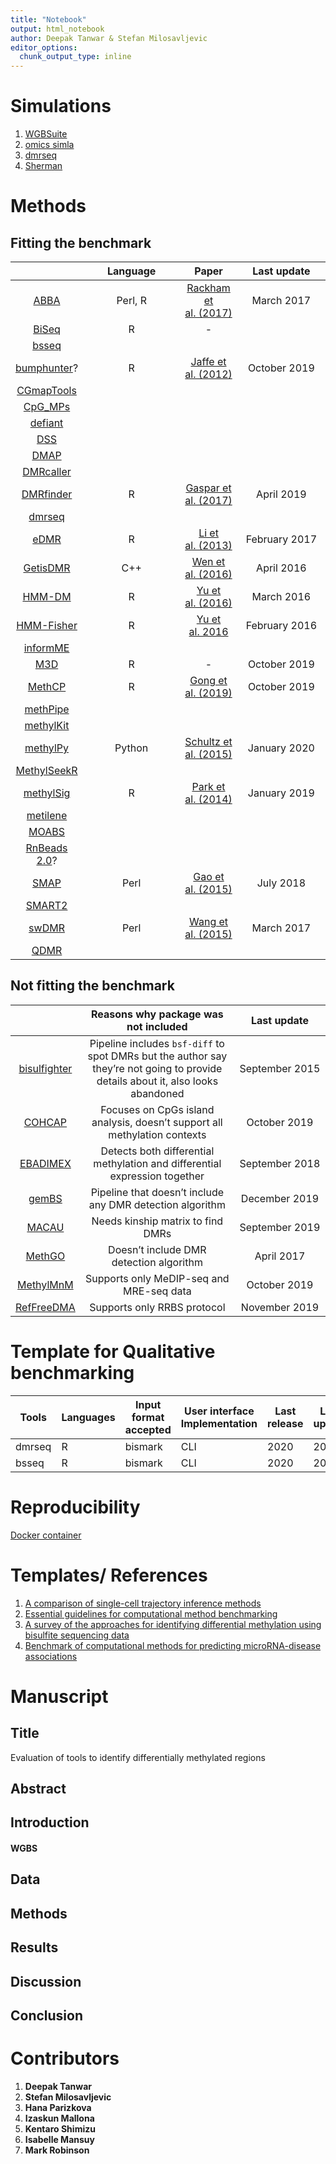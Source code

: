 ```yaml
---
title: "Notebook"
output: html_notebook
author: Deepak Tanwar & Stefan Milosavljevic
editor_options: 
  chunk_output_type: inline
---
```



# Simulations
1. [WGBSuite](http://www.wgbssuite.org.uk/)
2. [omics simla](https://omicssimla.sourceforge.io/WGBSinput.html)
3. [dmrseq](https://bioconductor.org/packages/release/bioc/html/dmrseq.html)
4. [Sherman](https://github.com/FelixKrueger/Sherman/blob/master/Sherman_User_Manual.md)


# Methods

## Fitting the benchmark

|        | Language | Paper | Last update |
|:-----:|:------------:|:-----:|:-----------:|
| [ABBA](http://abba.systems-genetics.net/) | Perl, R | [Rackham et al. (2017)](https://doi.org/10.1534/genetics.116.195008) | March 2017 | 
| [BiSeq](https://bioconductor.org/packages/release/bioc/html/BiSeq.html) | R  | -  | |
| [bsseq](https://bioconductor.org/packages/release/bioc/html/bsseq.html) | | | |
| [bumphunter](https://bioconductor.org/packages/release/bioc/html/bumphunter.html)? | R | [Jaffe et al. (2012)](https://doi.org/10.1093/ije/dyr238) | October 2019 |
| [CGmapTools](https://cgmaptools.github.io/) | | | |
| [CpG_MPs](https://github.com/Kinspact/CpG_MPs) | | | | 
| [defiant](https://github.com/hhg7/defiant) | | | |
| [DSS](http://bioconductor.org/packages/release/bioc/html/DSS.html) | | | |
| [DMAP](https://academic.oup.com/bioinformatics/article/30/13/1814/2422202) | | | |
| [DMRcaller](https://bioconductor.org/packages/release/bioc/html/DMRcaller.html) | | | |
| [DMRfinder](https://github.com/jsh58/DMRfinder#misc) | R | [Gaspar et al. (2017)](https://doi.org/10.1186/s12859-017-1909-0) | April 2019 |
| [dmrseq](https://bioconductor.org/packages/release/bioc/html/dmrseq.html) | | | |
| [eDMR](https://github.com/ShengLi/edmr) | R | [Li et al. (2013)](https://doi.org/10.1186/1471-2105-14-S5-S10) | February 2017 |
| [GetisDMR](https://github.com/DMU-lilab/GetisDMR) | C++ | [Wen et al. (2016)](https://doi.org/10.1093/bioinformatics/btw497) | April 2016 |
| [HMM-DM](https://github.com/xxy39/HMM-DM)| R | [Yu et al. (2016)](https://doi.org/10.1515/sagmb-2015-0077) | March 2016 |
| [HMM-Fisher](https://github.com/xxy39/HMM-Fisher) | R | [Yu et al. 2016](https://doi.org/10.1515/sagmb-2015-0076) | February 2016 |
| [informME](https://github.com/GarrettJenkinson/informME) | | | |
| [M3D](https://bioconductor.org/packages/release/bioc/html/M3D.html) | R | - | October 2019 |
| [MethCP](https://github.com/boyinggong/MethCP) | R | [Gong et al. (2019)](https://doi.org/10.1101/265116 ) | October 2019 |
| [methPipe](http://smithlabresearch.org/software/methpipe/) | | | |
| [methylKit](https://bioconductor.org/packages/release/bioc/html/methylKit.html) | | | |
| [methylPy](https://github.com/yupenghe/methylpy) | Python | [Schultz et al. (2015)](https://doi.org/10.1038/nature14465) | January 2020 |
| [MethylSeekR](https://bioconductor.org/packages/release/bioc/html/MethylSeekR.html) | | | |
| [methylSig](https://github.com/sartorlab/methylSig) | R | [Park et al. (2014)](https://doi.org/10.1093/bioinformatics/btu339) | January 2019 |
| [metilene](https://www.bioinf.uni-leipzig.de/Software/metilene/) | | | |
| [MOABS](https://github.com/sunnyisgalaxy/moabs) | | | |
| [RnBeads 2.0](https://genomebiology.biomedcentral.com/articles/10.1186/s13059-019-1664-9)? | | | |
| [SMAP](https://github.com/hellbelly/SMAPdigger) | Perl | [Gao et al. (2015)](https://doi.org/10.1186/s13742-015-0070-9) | July 2018 |
| [SMART2](http://fame.edbc.org/smart/index.html) | | | |
| [swDMR](https://github.com/xflicsu/swdmr) | Perl | [Wang et al. (2015)]( https://doi.org/10.1371/journal.pone.0132866) | March 2017 |
| [QDMR](http://bioinfo.hrbmu.edu.cn/qdmr/) | | | |

## Not fitting the benchmark

|      |  Reasons why package was not included | Last update |
|:-----:|:------------------------------------------:|:----------------------:|
| [bisulfighter](https://github.com/yutaka-saito/Bisulfighter) | Pipeline includes `bsf-diff` to spot DMRs but the author say they're not going to provide details about it, also looks abandoned | September 2015 |
| [COHCAP](http://www.bioconductor.org/packages/release/bioc/html/COHCAP.html)| Focuses on CpGs island analysis, doesn't support all methylation contexts | October 2019 |
| [EBADIMEX](https://github.com/TobiasMadsen/ebadimex) | Detects both differential methylation and differential expression together | September 2018 |
| [gemBS](https://github.com/heathsc/gemBS) | Pipeline that doesn't include any DMR detection algorithm | December 2019 |
| [MACAU](http://www.xzlab.org/software.html) | Needs kinship matrix to find DMRs | September 2019 |
| [MethGO](http://paoyangchen-laboratory.github.io/methgo/) | Doesn't include DMR detection algorithm | April 2017 |
| [MethylMnM](http://www.bioconductor.org/packages/release/bioc/html/methylMnM.html) | Supports only MeDIP-seq and MRE-seq data | October 2019 |
| [RefFreeDMA](https://github.com/jklughammer/RefFreeDMA) | Supports only RRBS protocol | November 2019 |


# Template for Qualitative benchmarking

| Tools| Languages | Input format accepted | User interface	Implementation | Last release |	Last update	| Year published | Documentation quality | User friendly | Open source | Unit testing | Parallel analysis| Platform independent |
| - | - | - | - | - | - | - | - | - | - | - | - | - |
| dmrseq | R | bismark | CLI | 2020 | 2020 | 2018 | Good | Yes | Yes | Yes | Yes | Yes |
| bsseq | R | bismark | CLI | 2020 | 2020 | 2013 | Good | Yes | Yes | Yes | Yes | Yes |


# Reproducibility
[Docker container](https://hub.docker.com/r/dktanwar/dmr_docker)


# Templates/ References

1. [A comparison of single-cell trajectory inference methods](https://www.nature.com/articles/s41587-019-0071-9)
2. [Essential guidelines for computational method benchmarking](https://genomebiology.biomedcentral.com/articles/10.1186/s13059-019-1738-8)
3. [A survey of the approaches for identifying differential methylation using bisulfite sequencing data ](https://academic.oup.com/bib/article/19/5/737/3064341)
4. [Benchmark of computational methods for predicting microRNA-disease associations](https://genomebiology.biomedcentral.com/articles/10.1186/s13059-019-1811-3)


<!-- # RRBS -->
<!-- 1. Simulated RRBS data -->
<!-- 2. Same tools on RRBS -->
<!-- 3. Same plots -->


# Manuscript

## Title
Evaluation of tools to identify differentially methylated regions

## Abstract

## Introduction

#### WGBS

## Data

## Methods

## Results

## Discussion

## Conclusion

# Contributors
1. **Deepak Tanwar**
2. **Stefan Milosavljevic**
3. **Hana Parizkova**
4. **Izaskun Mallona**
5. **Kentaro Shimizu**
6. **Isabelle Mansuy**
7. **Mark Robinson**
